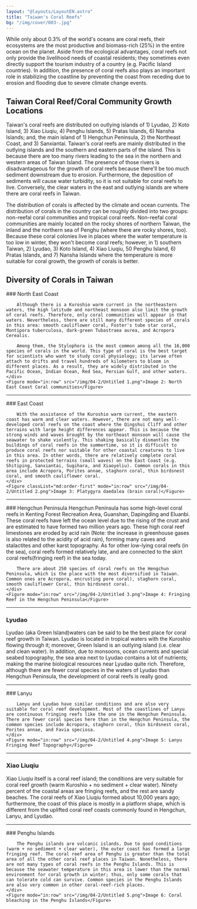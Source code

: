 ```yaml
---
layout: "@layouts/LayoutEN.astro"
title: "Taiwan's Coral Reefs"
bg: "/img/cover/003-.jpg"
---
```


While only about 0.3% of the world's oceans are coral reefs, their ecosystems are the most productive and biomass-rich (25%) in the entire ocean on the planet. Aside from the ecological advantages, coral reefs not only provide the livelihood needs of coastal residents; they sometimes even directly support the tourism industry of a country (e.g. Pacific Island countries). In addition, the presence of coral reefs also plays an important role in stabilizing the coastline by preventing the coast from receding due to erosion and flooding due to severe climate change events.

<Figure mode="float-right" src="/img/04-2/Untitled.png" imageFit="contain"></Figure>

## Taiwan Coral Reef/Coral Community Growth Locations

Taiwan's coral reefs are distributed on outlying islands of 1) Lyudao, 2) Koto Island, 3) Xiao Liuqiu, 4) Penghu Islands, 5) Pratas Islands, 6) Nansha Islands; and, the main island of 1) Hengchun Peninsula, 2) the Northeast Coast, and 3) Sanxiantai. Taiwan's coral reefs are mainly distributed in the outlying islands and the southern and eastern parts of the island. This is because there are too many rivers leading to the sea in the northern and western areas of Taiwan Island. The presence of those rivers is disadvantageous for the growth of coral reefs because there'll be too much sediment downstream due to erosion. Furthermore, the deposition of sediments will cause water turbidity, so it is not suitable for coral reefs to live. Conversely, the clear waters in the east and outlying islands are where there are coral reefs in Taiwan.

The distribution of corals is affected by the climate and ocean currents. The distribution of corals in the country can be roughly divided into two groups: non-reefal coral communities and tropical coral reefs. Non-reefal coral communities are mainly located on the rocky shores of northern Taiwan, the inland and the northern sea of Penghu (where there are rocky shores, too). Because these coral colonies live in places where the water temperature is too low in winter, they won't become coral reefs; however, in 1) southern Taiwan, 2) Lyudao, 3) Koto Island, 4) Xiao Liuqiu, 50 Penghu Island, 6) Pratas Islands, and 7) Nansha Islands where the temperature is more suitable for coral growth, the growth of corals is better. 

## Diversity of Corals in Taiwan

<Row>
    <div>
        ### North East Coast

        Although there is a Kuroshio warm current in the northeastern waters, the high latitude and northeast monsoon also limit the growth of coral reefs. Therefore, only coral communities will appear in that waters. Nevertheless, there are still many different species of corals in this area: smooth cauliflower coral, Foster's tube star coral, Montipora tuberculosa, dark-green Tubastraea aurea, and Acropora Cerealis.

        Among them, the Stylophora is the most common among all the 16,000 species of corals in the world. This type of coral is the best target for scientists who want to study coral physiology; its larvae often attach to drifts and travel hundreds of kilometers to bloom in different places. As a result, they are widely distributed in the Pacific Ocean, Indian Ocean, Red Sea, Persian Gulf, and other waters.
    </div>
    <Figure mode="in:row" src="/img/04-2/Untitled 1.png">Image 2: North East Coast Coral communities</Figure>
</Row>

<hr class="mb-2" />

<Row>
    <div>
        ### East Coast

        With the assistance of the Kuroshio warm current, the eastern coast has warm and clear waters. However, there are not many well-developed coral reefs on the coast where the Qingshui Cliff and other terrains with large height differences appear. This is because the strong winds and waves brought by the northeast monsoon will cause the seawater to shake violently. This shaking basically dismantles the buildings of coral reefs in the summertime, so it is difficult to produce coral reefs nor suitable for other coastal creatures to live in this area. In other words, there are relatively complete coral reefs in protected terrains (small waves) on the East Coast (e.g. Shitiping, Sanxiantai, Sugihara, and Xiaoyeliu). Common corals in this area include Acropora, Porites annae, staghorn coral, thin birdsnest coral, and smooth cauliflower coral.
    </div>
    <Figure classList="md:order-first" mode="in:row" src="/img/04-2/Untitled 2.png">Image 3: Platygyra daedalea (brain coral)</Figure>
</Row>

<hr class="mb-2" />

<Row>
    <div>
        ### Hengchun Peninsula
        Hengchun Peninsula has some high-level coral reefs in Kenting Forest Recreation Area, Guanshan, Dapingding and Eluanbi. These coral reefs have left the ocean level due to the rising of the crust and are estimated to have formed two million years ago. These high coral reef limestones are eroded by acid rain (Note: the increase in greenhouse gases is also related to the acidity of acid rain), forming many caves and stalactites and other karst topography. As for other low-lying coral reefs (in the sea), coral reefs formed relatively late, and are connected to the skirt coral reefs(fringing reef) in the sea today.

        There are about 250 species of coral reefs on the Hengchun Peninsula, which is the place with the most diversified in Taiwan. Common ones are Acropora, encrusting pore coral), staghorn coral, smooth cauliflower Coral, thin birdsnest coral. 
    </div>
    <Figure mode="in:row" src="/img/04-2/Untitled 3.png">Image 4: Fringing Reef in the Hengchun Peninsula</Figure>
</Row>

<hr class="mb-2" />

### Lyudao

Lyudao (aka Green Island)waters can be said to be the best place for coral reef growth in Taiwan. Lyudao is located in tropical waters with the Kuroshio flowing through it; moreover, Green Island is an outlying island (i.e. clear and clean water). In addition, due to monsoons, ocean currents and special seabed topography, the sea area next to Lyudao contains a lot of nutrients; making the marine biological resources near Lyudao quite rich. Therefore, although there are fewer coral species in the waters of Lyudao than Hengchun Peninsula, the development of coral reefs is really good.

<hr class="mb-2" />

<Row>
    <div>
        ### Lanyu

        Lanyu and Lyudao have similar conditions and are also very suitable for coral reef development. Most of the coastlines of Lanyu are continuous fringing reefs like the one in the Hengchun Peninsula. There are fewer coral species here than in the Hengchun Peninsula, the common species include Acropora, staghorn coral, thin birdsnest coral, Porites annae, and Favia speciosa. 
    </div>
    <Figure mode="in:row" src="/img/04-2/Untitled 4.png">Image 5: Lanyu Fringing Reef Topography</Figure>
</Row>

<hr class="mb-2" />

### Xiao Liuqiu

Xiao Liuqiu itself is a coral reef island; the conditions are very suitable for coral reef growth (warm Kuroshio + no sediment + clear water). Ninety percent of the coastal areas are fringing reefs, and the rest are sandy beaches. The coral reefs of Xiao Liuqiu formed about 10,000 years ago; furthermore, the coast of this place is mostly in a platform shape, which is different from the uplifted coral reef coasts commonly found in Hengchun, Lanyu, and Lyudao.

<hr class="mb-2" />

<Row>
    <div>
        ### Penghu Islands

        The Penghu islands are volcanic islands. Due to good conditions (warm + no sediment + clear water), the outer coast has formed a large fringing reef. The coral reef area of Penghu is greater than the total area of all the other coral reef places in Taiwan. Nonetheless, there are not many types of coral reefs in the Penghu Islands. This is because the seawater temperature in this area is lower than the normal environment for coral growth in winter; thus, only some corals that can tolerate cold can survive. Common species in the Penghu Islands are also very common in other coral-reef-rich places. 
    </div>
    <Figure mode="in:row" src="/img/04-2/Untitled 5.png">Image 6: Coral bleaching in the Penghu Islands</Figure>
</Row>

